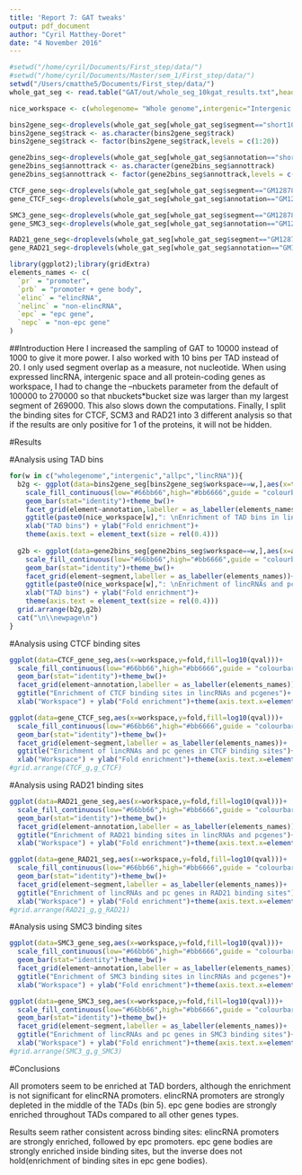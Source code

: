 ```yaml
---
title: 'Report 7: GAT tweaks'
output: pdf_document
author: "Cyril Matthey-Doret"
date: "4 November 2016"
---
```


```r

#setwd("/home/cyril/Documents/First_step/data/")
#setwd("/home/cyril/Documents/Master/sem_1/First_step/data/")
setwd("/Users/cmatthe5/Documents/First_step/data/")
whole_gat_seg <- read.table("GAT/out/whole_seg_10kgat_results.txt",header=T)

nice_workspace <- c(wholegenome= "Whole genome",intergenic="Intergenic space",allpc="Protein-coding space", lincRNA="Expressed lincRNAs space")

bins2gene_seg<-droplevels(whole_gat_seg[whole_gat_seg$segment=="short10bins",])
bins2gene_seg$track <- as.character(bins2gene_seg$track)
bins2gene_seg$track <- factor(bins2gene_seg$track,levels = c(1:20))

gene2bins_seg<-droplevels(whole_gat_seg[whole_gat_seg$annotation=="short10bins",])
gene2bins_seg$annottrack <- as.character(gene2bins_seg$annottrack)
gene2bins_seg$annottrack <- factor(gene2bins_seg$annottrack,levels = c(1:20))

CTCF_gene_seg<-droplevels(whole_gat_seg[whole_gat_seg$segment=="GM12878CTCF",])
gene_CTCF_seg<-droplevels(whole_gat_seg[whole_gat_seg$annotation=="GM12878CTCF",])

SMC3_gene_seg<-droplevels(whole_gat_seg[whole_gat_seg$segment=="GM12878SMC3",])
gene_SMC3_seg<-droplevels(whole_gat_seg[whole_gat_seg$annotation=="GM12878SMC3",])

RAD21_gene_seg<-droplevels(whole_gat_seg[whole_gat_seg$segment=="GM12878RAD21",])
gene_RAD21_seg<-droplevels(whole_gat_seg[whole_gat_seg$annotation=="GM12878RAD21",])

library(ggplot2);library(gridExtra)
elements_names <- c(
  `pr` = "promoter",
  `prb` = "promoter + gene body",
  `elinc` = "elincRNA",
  `nelinc` = "non-elincRNA",
  `epc` = "epc gene",
  `nepc` = "non-epc gene"
)

```

##Introduction
Here I increased the sampling of GAT to 10000 instead of 1000 to give it more power. I also worked with 10 bins per TAD instead of 20. I only used segment overlap as a measure, not nucleotide. When using expressed lincRNA, intergenic space and all protein-coding genes as workspace, I had to change the --nbuckets parameter from the default of 100000 to 270000 so that nbuckets*bucket size was larger than my largest segment of 269000. This also slows down the computations. Finally, I split the binding sites for CTCF, SCM3 and RAD21 into 3 different analysis so that if the results are only positive for 1 of the proteins, it will not be hidden.

#Results

#Analysis using TAD bins

```r

for(w in c("wholegenome","intergenic","allpc","lincRNA")){
  b2g <- ggplot(data=bins2gene_seg[bins2gene_seg$workspace==w,],aes(x=track,y=fold,fill=log10(qval)))+
    scale_fill_continuous(low="#66bb66",high="#bb6666",guide = "colourbar",name= "Log10\nq-value")+
    geom_bar(stat="identity")+theme_bw()+
    facet_grid(element~annotation,labeller = as_labeller(elements_names))+
    ggtitle(paste0(nice_workspace[w],": \nEnrichment of TAD bins in lincRNAs and pcgenes"))+
    xlab("TAD bins") + ylab("Fold enrichment")+
    theme(axis.text = element_text(size = rel(0.4)))
  
  g2b <- ggplot(data=gene2bins_seg[gene2bins_seg$workspace==w,],aes(x=annottrack,y=fold,fill=log10(qval)))+
    scale_fill_continuous(low="#66bb66",high="#bb6666",guide = "colourbar",name= "Log10\nq-value")+
    geom_bar(stat="identity")+theme_bw()+
    facet_grid(element~segment,labeller = as_labeller(elements_names))+
    ggtitle(paste0(nice_workspace[w],": \nEnrichment of lincRNAs and pc genes in TAD bins"))+
    xlab("TAD bins") + ylab("Fold enrichment")+
    theme(axis.text = element_text(size = rel(0.4)))
  grid.arrange(b2g,g2b)
  cat("\n\\newpage\n")
}

```


#Analysis using CTCF binding sites

```r

ggplot(data=CTCF_gene_seg,aes(x=workspace,y=fold,fill=log10(qval)))+
  scale_fill_continuous(low="#66bb66",high="#bb6666",guide = "colourbar",name= "Log10 q-value")+
  geom_bar(stat="identity")+theme_bw()+
  facet_grid(element~annotation,labeller = as_labeller(elements_names))+
  ggtitle("Enrichment of CTCF binding sites in lincRNAs and pcgenes")+
  xlab("Workspace") + ylab("Fold enrichment")+theme(axis.text.x=element_text(angle = -90, hjust = 0))

ggplot(data=gene_CTCF_seg,aes(x=workspace,y=fold,fill=log10(qval)))+
  scale_fill_continuous(low="#66bb66",high="#bb6666",guide = "colourbar",name= "Log10 q-value")+
  geom_bar(stat="identity")+theme_bw()+
  facet_grid(element~segment,labeller = as_labeller(elements_names))+
  ggtitle("Enrichment of lincRNAs and pc genes in CTCF binding sites")+
  xlab("Workspace") + ylab("Fold enrichment")+theme(axis.text.x=element_text(angle = -90, hjust = 0))
#grid.arrange(CTCF_g,g_CTCF)

```

#Analysis using RAD21 binding sites

```r

ggplot(data=RAD21_gene_seg,aes(x=workspace,y=fold,fill=log10(qval)))+
  scale_fill_continuous(low="#66bb66",high="#bb6666",guide = "colourbar",name= "Log10 q-value")+
  geom_bar(stat="identity")+theme_bw()+
  facet_grid(element~annotation,labeller = as_labeller(elements_names))+
  ggtitle("Enrichment of RAD21 binding sites in lincRNAs and pcgenes")+
  xlab("Workspace") + ylab("Fold enrichment")+theme(axis.text.x=element_text(angle = -90, hjust = 0))

ggplot(data=gene_RAD21_seg,aes(x=workspace,y=fold,fill=log10(qval)))+
  scale_fill_continuous(low="#66bb66",high="#bb6666",guide = "colourbar",name= "Log10 q-value")+
  geom_bar(stat="identity")+theme_bw()+
  facet_grid(element~segment,labeller = as_labeller(elements_names))+
  ggtitle("Enrichment of lincRNAs and pc genes in RAD21 binding sites")+
  xlab("Workspace") + ylab("Fold enrichment")+theme(axis.text.x=element_text(angle = -90, hjust = 0))
#grid.arrange(RAD21_g,g_RAD21)

```

#Analysis using SMC3 binding sites

```r

ggplot(data=SMC3_gene_seg,aes(x=workspace,y=fold,fill=log10(qval)))+
  scale_fill_continuous(low="#66bb66",high="#bb6666",guide = "colourbar",name= "Log10 q-value")+
  geom_bar(stat="identity")+theme_bw()+
  facet_grid(element~annotation,labeller = as_labeller(elements_names))+
  ggtitle("Enrichment of SMC3 binding sites in lincRNAs and pcgenes")+
  xlab("Workspace") + ylab("Fold enrichment")+theme(axis.text.x=element_text(angle = -90, hjust = 0))

ggplot(data=gene_SMC3_seg,aes(x=workspace,y=fold,fill=log10(qval)))+
  scale_fill_continuous(low="#66bb66",high="#bb6666",guide = "colourbar",name= "Log10 q-value")+
  geom_bar(stat="identity")+theme_bw()+
  facet_grid(element~segment,labeller = as_labeller(elements_names))+
  ggtitle("Enrichment of lincRNAs and pc genes in SMC3 binding sites")+
  xlab("Workspace") + ylab("Fold enrichment")+theme(axis.text.x=element_text(angle = -90, hjust = 0))
#grid.arrange(SMC3_g,g_SMC3)

```

#Conclusions

All promoters seem to be enriched at TAD borders, although the enrichment is not significant for elincRNA promoters.
elincRNA promoters are strongly depleted in the middle of the TADs (bin 5). epc gene bodies are strongly enriched throughout TADs compared to all other genes types. 

Results seem rather consistent across binding sites: elincRNA promoters are strongly enriched, followed by epc promoters. epc gene bodies are strongly enriched inside binding sites, but the inverse does not hold(enrichment of binding sites in epc gene bodies).